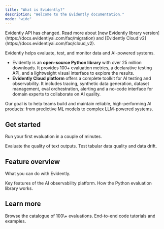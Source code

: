 ```yaml
---
title: "What is Evidently?"
description: "Welcome to the Evidently documentation."
mode: "wide"
---
```


<Info>
  Evidently API has changed. Read more about [new Evidently library version](https://docs.evidentlyai.com/faq/migration) and [Evidently Cloud v2](https://docs.evidentlyai.com/faq/cloud_v2).
</Info>

Evidently helps evaluate, test, and monitor data and AI-powered systems.

- Evidently is an **open-source Python library** with over 25 million downloads. It provides 100\+ evaluation metrics, a declarative testing API, and a lightweight visual interface to explore the results.
- **Evidently Cloud platform** offers a complete toolkit for AI testing and observability. It includes tracing, synthetic data generation, dataset management, eval orchestration, alerting and a no-code interface for domain experts to collaborate on AI quality.

Our goal is to help teams build and maintain reliable, high-performing AI products: from predictive ML models to complex LLM-powered systems.

## Get started

Run your first evaluation in a couple of minutes.

<CardGroup cols="2">
  <Card title="LLM quickstart" icon="comment-text" href="/quickstart_llm">
    Evaluate the quality of text outputs.
  </Card>
  <Card title="ML quickstart" icon="table" href="/quickstart_ml">
    Test tabular data quality and data drift.
  </Card>
</CardGroup>

## Feature overview

What you can do with Evidently.

<CardGroup cols="2">
  <Card title="Evidently Platform" href="/docs/platform/overview" img="/images/platform_small-min.png">
    Key features of the AI observability platform.
  </Card>
  <Card title="Evidently library" href="docs/library/overview" img="/images/library_small-min.png">
    How the Python evaluation library works.
  </Card>
</CardGroup>

## Learn more

<CardGroup cols="2">
  <Card title="Metrics" icon="chart-simple" href="/metrics">
    Browse the catalogue of 100\+ evaluations.
  </Card>
  <Card title="Cookbook" icon="code" href="/examples">
    End-to-end code tutorials and examples.
  </Card>
</CardGroup>